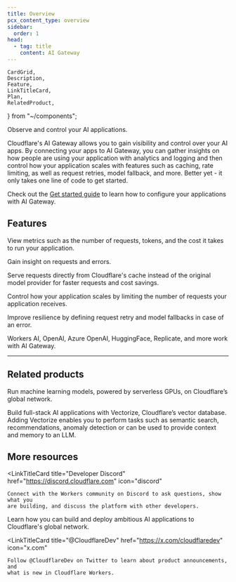 ```yaml
---
title: Overview
pcx_content_type: overview
sidebar:
  order: 1
head:
  - tag: title
    content: AI Gateway
---
```


	CardGrid,
	Description,
	Feature,
	LinkTitleCard,
	Plan,
	RelatedProduct,
} from "~/components";

<Description>

Observe and control your AI applications.

</Description>

<Plan type="all" />

Cloudflare's AI Gateway allows you to gain visibility and control over your AI apps. By connecting your apps to AI Gateway, you can gather insights on how people are using your application with analytics and logging and then control how your application scales with features such as caching, rate limiting, as well as request retries, model fallback, and more. Better yet - it only takes one line of code to get started.

Check out the [Get started guide](/ai-gateway/get-started/) to learn how to configure your applications with AI Gateway.

## Features

<Feature header="Analytics" href="/ai-gateway/observability/analytics/" cta="View Analytics">

View metrics such as the number of requests, tokens, and the cost it takes to run your application.

</Feature>

<Feature header="Logging" href="/ai-gateway/observability/logging/" cta="View Logging">

Gain insight on requests and errors.

</Feature>

<Feature header="Caching" href="/ai-gateway/configuration/caching/">

Serve requests directly from Cloudflare's cache instead of the original model provider for faster requests and cost savings.

</Feature>

<Feature header="Rate limiting" href="/ai-gateway/configuration/rate-limiting">

Control how your application scales by limiting the number of requests your application receives.

</Feature>

<Feature header="Request retry and fallback" href="/ai-gateway/configuration/fallbacks/">

Improve resilience by defining request retry and model fallbacks in case of an error.

</Feature>

<Feature header="Your favorite providers" href="/ai-gateway/providers/">

Workers AI, OpenAI, Azure OpenAI, HuggingFace, Replicate, and more work with AI Gateway.

</Feature>

---

## Related products

<RelatedProduct header="Workers AI" href="/workers-ai/" product="workers-ai">

Run machine learning models, powered by serverless GPUs, on Cloudflare’s global network.

</RelatedProduct>

<RelatedProduct header="Vectorize" href="/vectorize/" product="vectorize">

Build full-stack AI applications with Vectorize, Cloudflare’s vector database. Adding Vectorize enables you to perform tasks such as semantic search, recommendations, anomaly detection or can be used to provide context and memory to an LLM.

</RelatedProduct>

## More resources

<CardGrid>

<LinkTitleCard
	title="Developer Discord"
	href="https://discord.cloudflare.com"
	icon="discord"
>
	Connect with the Workers community on Discord to ask questions, show what you
	are building, and discuss the platform with other developers.
</LinkTitleCard>

<LinkTitleCard title="Use cases" href="/use-cases/ai/" icon="document">
	Learn how you can build and deploy ambitious AI applications to Cloudflare's
	global network.
</LinkTitleCard>

<LinkTitleCard
	title="@CloudflareDev"
	href="https://x.com/cloudflaredev"
	icon="x.com"
>
	Follow @CloudflareDev on Twitter to learn about product announcements, and
	what is new in Cloudflare Workers.
</LinkTitleCard>

</CardGrid>
